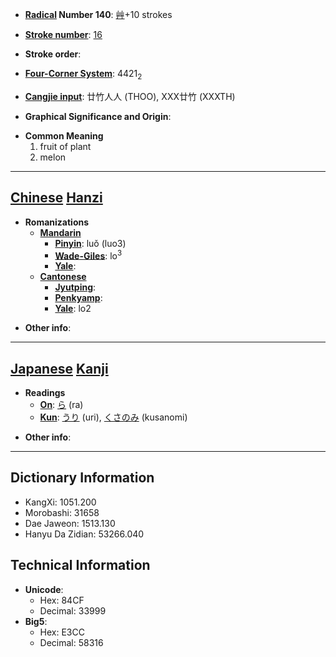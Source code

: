 * '''[[Wiktionary:Chinese radical index| Radical]] Number 140''': [[Wiktionary:Chinese radical index 艸|艸]]+10 strokes

* '''[[Wiktionary:Chinese total strokes index|Stroke number]]''': [[Wiktionary:Chinese total strokes index 16|16]]

* '''Stroke order''': 

* '''[[Wiktionary:Chinese four corner index|Four-Corner System]]''': 4421<sub>2</sub>

* '''[[Wiktionary:Chinese Cangjie index|Cangjie input]]''': 廿竹人人 (THOO), XXX廿竹 (XXXTH)

* '''Graphical Significance and Origin''': 

* '''Common Meaning'''
*#fruit of plant
*# melon


----

== [[Chinese]] [[Hanzi]] ==

* '''Romanizations'''
** '''[[Mandarin]]'''
*** '''[[Pinyin]]''': luǒ (luo3)
*** '''[[Wade-Giles]]''': lo<sup>3</sup>
*** '''[[Yale]]''': 
** '''[[Cantonese]]'''
*** '''[[Jyutping]]''':
*** '''[[Penkyamp]]''': 
*** '''[[Yale]]''': lo2

* '''Other info''': 

----

== [[Japanese]] [[Kanji]] ==

* '''Readings'''
** '''[[On]]''': [[ら]] (ra)
** '''[[Kun]]''': [[うり]] (uri), [[くさのみ]] (kusanomi)

* '''Other info''':  

----

== Dictionary Information ==

* KangXi: 1051.200
* Morobashi: 31658
* Dae Jaweon: 1513.130
* Hanyu Da Zidian: 53266.040

== Technical Information ==

* '''Unicode''':
** Hex: 84CF
** Decimal: 33999
* '''Big5''':
** Hex: E3CC
** Decimal: 58316